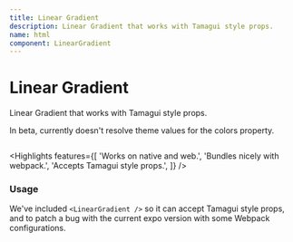 ```yaml
---
title: Linear Gradient
description: Linear Gradient that works with Tamagui style props.
name: html
component: LinearGradient
---
```


# Linear Gradient

<Description>Linear Gradient that works with Tamagui style props.</Description>

<Notice>In beta, currently doesn't resolve theme values for the colors property.</Notice>

<HeroContainer>
  <LinearGradientDemo />
</HeroContainer>

```tsx hero template=LinearGradient

```

<Highlights
  features={[
    'Works on native and web.',
    'Bundles nicely with webpack.',
    'Accepts Tamagui style props.',
  ]}
/>

### Usage

We've included `<LinearGradient />` so it can accept Tamagui style props, and to patch a bug with the current expo version with some Webpack configurations.
